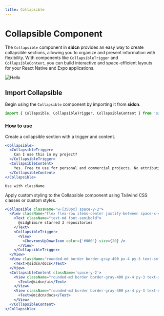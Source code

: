 ```yaml
---
title: Collapsible
---
```



# Collapsible Component

The `Collapsible` component in **sidcn** provides an easy way to create collapsible sections, allowing you to organize and present information with flexibility. With components like `CollapsibleTrigger` and `CollapsibleContent`, you can build interactive and space-efficient layouts for your React Native and Expo applications.


<div style={{ display: "flex", flexDirection: "row",marginTop:40}}>
  <Image
    src="/assets/components/Collapsible/Frame.svg"
    alt="Hello"
    width={250}
    height={250}
    style={{marginLeft:'auto',marginRight:'auto'}}
  />



</div>

## Import Collapsible

Begin using the `Collapsible` component by importing it from **sidcn**.

```jsx copy
import { Collapsible, CollapsibleTrigger, CollapsibleContent } from 'sidcn';
```
### How to use

Create a collapsible section with a trigger and content.
```jsx copy
<Collapsible>
  <CollapsibleTrigger>
    Can I use this in my project?
  </CollapsibleTrigger>
  <CollapsibleContent>
    Yes. Free to use for personal and commercial projects. No attribution required.
  </CollapsibleContent>
</Collapsible>

```

`Use with className`

Apply custom styling to the Collapsible component using Tailwind CSS classes or custom styles.

```jsx copy
<Collapsible className="w-[350px] space-y-2">
  <View className="flex flex-row items-center justify-between space-x-4 px-4">
    <Text className="text-md font-semibold">
      @sidghimire starred 3 repositories
    </Text>
    <CollapsibleTrigger>
      <View>
        <ChevronsUpDownIcon color={'#000'} size={20} />
      </View>
    </CollapsibleTrigger>
  </View>
  <View className="rounded-md border border-gray-400 px-4 py-3 text-sm mb-2">
    <Text>@sidcn/docs</Text>
  </View>
  <CollapsibleContent className='space-y-2'>
    <View className="rounded-md border border-gray-400 px-4 py-3 text-sm">
      <Text>@sidcn/ui</Text>
    </View>
    <View className="rounded-md border border-gray-400 px-4 py-3 text-sm">
      <Text>@sidcn/docs</Text>
    </View>
  </CollapsibleContent>
</Collapsible>
```